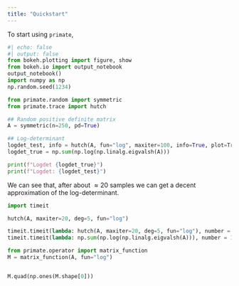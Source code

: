```yaml
---
title: "Quickstart"
---
```


To start using `primate`, 

```python
#| echo: false
#| output: false
from bokeh.plotting import figure, show
from bokeh.io import output_notebook
output_notebook()
import numpy as np
np.random.seed(1234)
```

```python
from primate.random import symmetric
from primate.trace import hutch

## Random positive definite matrix
A = symmetric(n=250, pd=True)

## Log-determinant
logdet_test, info = hutch(A, fun="log", maxiter=100, info=True, plot=True)
logdet_true = np.sum(np.log(np.linalg.eigvalsh(A)))

print(f"Logdet {logdet_true}")
print(f"Logdet: {logdet_test}")
```

We can see that, after about $\approx 20$ samples we can get a decent approximation of the log-determinant. 

```python
import timeit 

hutch(A, maxiter=20, deg=5, fun="log")

timeit.timeit(lambda: hutch(A, maxiter=20, deg=5, fun="log"), number = 1000)
timeit.timeit(lambda: np.sum(np.log(np.linalg.eigvalsh(A))), number = 1000)

```


```python
from primate.operator import matrix_function
M = matrix_function(A, fun="log")


M.quad(np.ones(M.shape[0]))
```